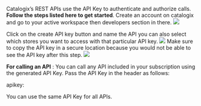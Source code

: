 Catalogix’s REST APIs use the API Key to authenticate and authorize calls.
**Follow the steps listed here to get started**.
<Steps>
  <Step title="Developers Section">
    Create an account on catalogix and go to your active workspace then developers section in there.
    <Frame caption="Developer Tab">
  <img src= "https://assets.catalogix.ai/8e867e29301b7c713646b5894df04e3a" />
</Frame>
  </Step>
  <Step title="Create API key">
  Click on the create API key button and name the API you can also select which stores you want to access with that particular API key.
  <Frame caption="API key creation">
  <img src= "https://assets.catalogix.ai/25f36d8b2aee5b2847e55978059c5ecd" />
</Frame>

  </Step>
  <Step title="Copy API key">
    Make sure to copy the API key in a secure location because you would not be able to see the API key after this step.
    <Frame caption="API key creation">
  <img src= "https://assets.catalogix.ai/5970d0482f2305fd17f4bcbdb3114e26" />
</Frame>
  </Step>

</Steps>

**For calling an API** : You can call any API included in your subscription using the generated API Key. Pass the API Key in the header as follows:

apikey:

You can use the same API Key for all APIs.

